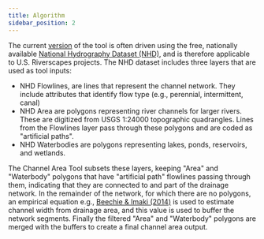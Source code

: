 ```yaml
---
title: Algorithm
sidebar_position: 2
---
```


The current [version](https://github.com/Riverscapes/riverscapes-tools/tree/master/packages/channel) of the tool is often driven using the free, nationally available [National Hydrography Dataset (NHD)](https://www.usgs.gov/core-science-systems/ngp/national-hydrography/national-hydrography-dataset?qt-science_support_page_related_con=0#qt-science_support_page_related_con), and is therefore applicable to U.S. Riverscapes projects. The NHD dataset includes three layers that are used as tool inputs:

- NHD Flowlines, are lines that represent the channel network. They include attributes that identify flow type (e.g., perennial, intermittent, canal)
- NHD Area are polygons representing river channels for larger rivers. These are digitized from USGS 1:24000 topographic quadrangles. Lines from the Flowlines layer pass through these polygons and are coded as "artificial paths".
- NHD Waterbodies are polygons representing lakes, ponds, reservoirs, and wetlands.

The Channel Area Tool subsets these layers, keeping "Area" and "Waterbody" polygons that have "artificial path" flowlines passing through them, indicating that they are connected to and part of the drainage network. In the remainder of the network, for which there are no polygons, an empirical equation e.g., [Beechie & Imaki (2014)](https://agupubs.onlinelibrary.wiley.com/doi/full/10.1002/2013WR013629) is used to estimate channel width from drainage area, and this value is used to buffer the network segments. Finally the filtered "Area" and "Waterbody" polygons are merged with the buffers to create a final channel area output.

<YouTubeEmbed videoId="5wcYy3UwC-s"/>
